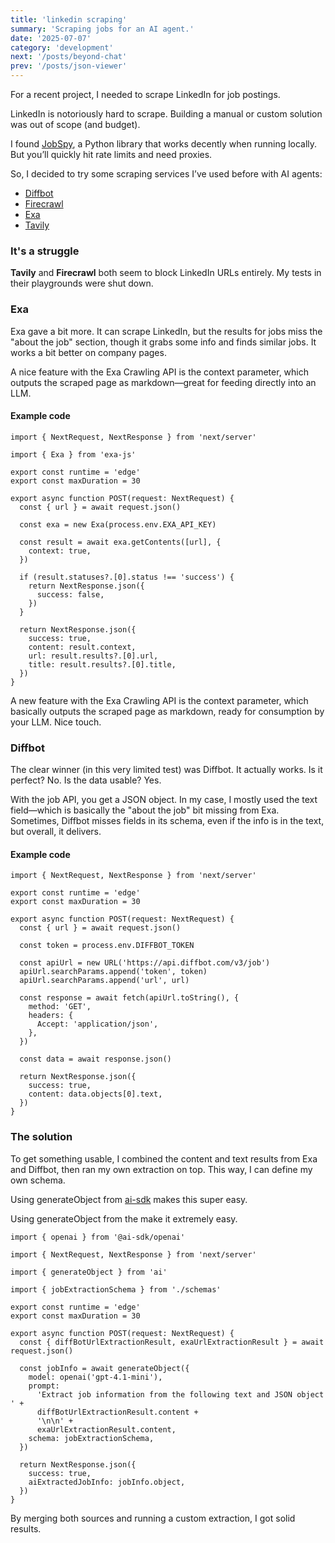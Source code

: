 ```yaml
---
title: 'linkedin scraping'
summary: 'Scraping jobs for an AI agent.'
date: '2025-07-07'
category: 'development'
next: '/posts/beyond-chat'
prev: '/posts/json-viewer'
---
```


For a recent project, I needed to scrape LinkedIn for job postings.

LinkedIn is notoriously hard to scrape. Building a manual or custom solution was out of scope (and budget).

I found [JobSpy](https://github.com/speedyapply/JobSpy), a Python library that works decently when running locally. But you’ll quickly hit rate limits and need proxies.

So, I decided to try some scraping services I’ve used before with AI agents:

- [Diffbot](https://diffbot.com)
- [Firecrawl](https://firecrawl.dev)
- [Exa](https://exa.ai)
- [Tavily](https://tavily.com)

### It's a struggle

**Tavily** and **Firecrawl** both seem to block LinkedIn URLs entirely. My tests in their playgrounds were shut down.

### Exa

Exa gave a bit more. It can scrape LinkedIn, but the results for jobs miss the "about the job" section, though it grabs some info and finds similar jobs. It works a bit better on company pages.

A nice feature with the Exa Crawling API is the context parameter, which outputs the scraped page as markdown—great for feeding directly into an LLM.

#### Example code

```tsx
import { NextRequest, NextResponse } from 'next/server'

import { Exa } from 'exa-js'

export const runtime = 'edge'
export const maxDuration = 30

export async function POST(request: NextRequest) {
  const { url } = await request.json()

  const exa = new Exa(process.env.EXA_API_KEY)

  const result = await exa.getContents([url], {
    context: true,
  })

  if (result.statuses?.[0].status !== 'success') {
    return NextResponse.json({
      success: false,
    })
  }

  return NextResponse.json({
    success: true,
    content: result.context,
    url: result.results?.[0].url,
    title: result.results?.[0].title,
  })
}
```

A new feature with the Exa Crawling API is the context parameter, which basically outputs the scraped page as markdown, ready for consumption by your LLM. Nice touch.

### Diffbot

The clear winner (in this very limited test) was Diffbot. It actually works. Is it perfect? No. Is the data usable? Yes.

With the job API, you get a JSON object. In my case, I mostly used the text field—which is basically the "about the job" bit missing from Exa. Sometimes, Diffbot misses fields in its schema, even if the info is in the text, but overall, it delivers.

#### Example code

```tsx
import { NextRequest, NextResponse } from 'next/server'

export const runtime = 'edge'
export const maxDuration = 30

export async function POST(request: NextRequest) {
  const { url } = await request.json()

  const token = process.env.DIFFBOT_TOKEN

  const apiUrl = new URL('https://api.diffbot.com/v3/job')
  apiUrl.searchParams.append('token', token)
  apiUrl.searchParams.append('url', url)

  const response = await fetch(apiUrl.toString(), {
    method: 'GET',
    headers: {
      Accept: 'application/json',
    },
  })

  const data = await response.json()

  return NextResponse.json({
    success: true,
    content: data.objects[0].text,
  })
}
```

### The solution

To get something usable, I combined the content and text results from Exa and Diffbot, then ran my own extraction on top. This way, I can define my own schema.

Using generateObject from [ai-sdk](https://ai-sdk.dev) makes this super easy.

Using generateObject from the make it extremely easy.

```tsx
import { openai } from '@ai-sdk/openai'

import { NextRequest, NextResponse } from 'next/server'

import { generateObject } from 'ai'

import { jobExtractionSchema } from './schemas'

export const runtime = 'edge'
export const maxDuration = 30

export async function POST(request: NextRequest) {
  const { diffBotUrlExtractionResult, exaUrlExtractionResult } = await request.json()

  const jobInfo = await generateObject({
    model: openai('gpt-4.1-mini'),
    prompt:
      'Extract job information from the following text and JSON object ' +
      diffBotUrlExtractionResult.content +
      '\n\n' +
      exaUrlExtractionResult.content,
    schema: jobExtractionSchema,
  })

  return NextResponse.json({
    success: true,
    aiExtractedJobInfo: jobInfo.object,
  })
}
```

By merging both sources and running a custom extraction, I got solid results.
